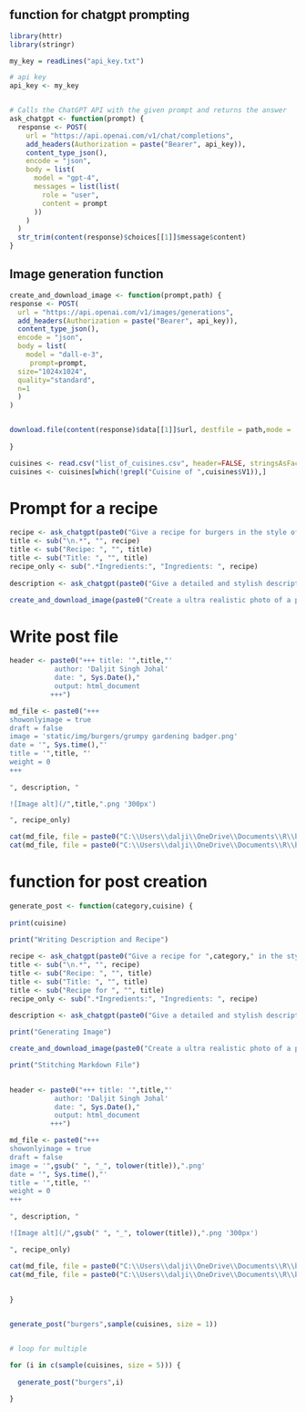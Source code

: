 
## function for chatgpt prompting

```r

library(httr)
library(stringr)

my_key = readLines("api_key.txt")

# api key
api_key <- my_key


# Calls the ChatGPT API with the given prompt and returns the answer
ask_chatgpt <- function(prompt) {
  response <- POST(
    url = "https://api.openai.com/v1/chat/completions", 
    add_headers(Authorization = paste("Bearer", api_key)),
    content_type_json(),
    encode = "json",
    body = list(
      model = "gpt-4",
      messages = list(list(
        role = "user", 
        content = prompt
      ))
    )
  )
  str_trim(content(response)$choices[[1]]$message$content)
}

```


## Image generation function

```r


create_and_download_image <- function(prompt,path) {
response <- POST(
  url = "https://api.openai.com/v1/images/generations", 
  add_headers(Authorization = paste("Bearer", api_key)),
  content_type_json(),
  encode = "json",
  body = list(
    model = "dall-e-3",
     prompt=prompt,
  size="1024x1024",
  quality="standard",
  n=1
  )
)


download.file(content(response)$data[[1]]$url, destfile = path,mode = 'wb')
  
}

```

```r

cuisines <- read.csv("list_of_cuisines.csv", header=FALSE, stringsAsFactors=FALSE, fileEncoding="latin1")
cuisines <- cuisines[which(!grepl("Cuisine of ",cuisines$V1)),]


```


# Prompt for a recipe

```r

recipe <- ask_chatgpt(paste0("Give a recipe for burgers in the style of ",sample(cuisines, size = 1)))
title <- sub("\n.*", "", recipe)
title <- sub("Recipe: ", "", title)
title <- sub("Title: ", "", title)
recipe_only <- sub(".*Ingredients:", "Ingredients: ", recipe)
  
description <- ask_chatgpt(paste0("Give a detailed and stylish description to go along with the recipe for ",title))

create_and_download_image(paste0("Create a ultra realistic photo of a plated ",title," in an appetizing style for a food blog, professional food photography, 15mm"),paste0("static/",title,".png"))

```


# Write post file

```r

header <- paste0("+++ title: '",title,"' 
           author: 'Daljit Singh Johal'
           date: ", Sys.Date()," 
           output: html_document
          +++") 

md_file <- paste0("+++ 
showonlyimage = true 
draft = false 
image = 'static/img/burgers/grumpy gardening badger.png' 
date = '", Sys.time(),"' 
title = '",title, "' 
weight = 0
+++ 
 
", description, " 

![Image alt](/",title,".png '300px')

", recipe_only)

cat(md_file, file = paste0("C:\\Users\\dalji\\OneDrive\\Documents\\R\\bytebitefusion\\content\\home\\",title,".md"))
cat(md_file, file = paste0("C:\\Users\\dalji\\OneDrive\\Documents\\R\\bytebitefusion\\content\\",category,"\\title.md"))


```


# function for post creation


```r

generate_post <- function(category,cuisine) {
  
print(cuisine)

print("Writing Description and Recipe")
    
recipe <- ask_chatgpt(paste0("Give a recipe for ",category," in the style of ",cuisine))
title <- sub("\n.*", "", recipe)
title <- sub("Recipe: ", "", title)
title <- sub("Title: ", "", title)
title <- sub("Recipe for ", "", title)
recipe_only <- sub(".*Ingredients:", "Ingredients: ", recipe)
  
description <- ask_chatgpt(paste0("Give a detailed and stylish description to go along with the recipe for ",title))

print("Generating Image")

create_and_download_image(paste0("Create a ultra realistic photo of a plated ",title," in an appetizing style for a food blog, professional food photography, 15mm"),paste0("static/",gsub(" ", "_", tolower(title)),".png"))

print("Stitching Markdown File")

  
header <- paste0("+++ title: '",title,"' 
           author: 'Daljit Singh Johal'
           date: ", Sys.Date()," 
           output: html_document
          +++") 

md_file <- paste0("+++ 
showonlyimage = true 
draft = false 
image = '",gsub(" ", "_", tolower(title)),".png'
date = '", Sys.time(),"' 
title = '",title, "' 
weight = 0
+++ 
 
", description, " 

![Image alt](/",gsub(" ", "_", tolower(title)),".png '300px')

", recipe_only)

cat(md_file, file = paste0("C:\\Users\\dalji\\OneDrive\\Documents\\R\\bytebitefusion\\content\\home\\",title,".md"))
cat(md_file, file = paste0("C:\\Users\\dalji\\OneDrive\\Documents\\R\\bytebitefusion\\content\\",category,"\\",title,".md"))
  
  
}


generate_post("burgers",sample(cuisines, size = 1))


# loop for multiple

for (i in c(sample(cuisines, size = 5))) {
  
  generate_post("burgers",i)
  
}

```




